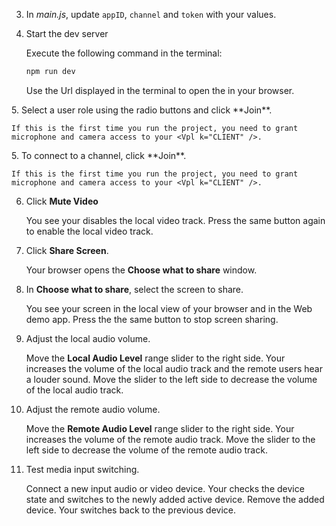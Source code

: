 <PlatformWrapper platform="web">

3. In _main.js_, update `appID`, `channel` and `token` with your values.

4. Start the dev server

    Execute the following command in the terminal:

    ```bash
    npm run dev
    ```
    Use the Url displayed in the terminal to open the <Vpl k="CLIENT" /> in your browser.

<ProductWrapper product="interactive-live-streaming">
5. Select a user role using the radio buttons and click **Join**.

    If this is the first time you run the project, you need to grant microphone and camera access to your <Vpl k="CLIENT" />.
</ProductWrapper>

<ProductWrapper product="video-calling">
5. To connect to a channel, click **Join**.
    
    If this is the first time you run the project, you need to grant microphone and camera access to your <Vpl k="CLIENT" />.
</ProductWrapper>

6. Click **Mute Video**

    You see your <Vpl k="CLIENT" /> disables the local video track. Press the same button again to enable the local video track.

7. Click **Share Screen**.

    Your browser opens the **Choose what to share** window.

8. In **Choose what to share**, select the screen to share.

    You see your screen in the local view of your browser and in the Web demo app. Press the the same button to stop screen sharing.

9. Adjust the local audio volume.

    Move the **Local Audio Level** range slider to the right side. Your <Vpl k="CLIENT" /> increases the volume of the local audio track and the remote users hear a louder sound. Move the slider to the left side to decrease the volume of the local audio track.

10. Adjust the remote audio volume.

    Move the **Remote Audio Level** range slider to the right side. Your <Vpl k="CLIENT" /> increases the volume of the remote audio track. Move the slider to the left side to decrease the volume of the remote audio track. 

11. Test media input switching.

    Connect a new input audio or video device. Your <Vpl k="CLIENT" /> checks the device state and switches to the newly added active device. Remove the added device. Your <Vpl k="CLIENT" /> switches back to the previous device. 

</PlatformWrapper>
